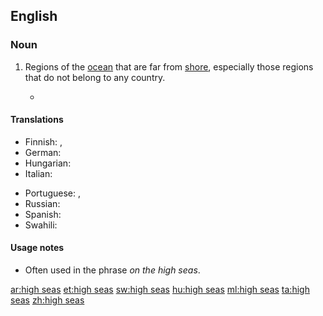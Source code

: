 ==English==

===Noun===
{{head|en|plural|head=[[high]] [[seas]]}} {{context|pluralonly|lang=en}}

# {{context|nautical|lang=en}} Regions of the [[ocean]] that are far from [[shore]], especially those regions that do not belong to any country.
#*{{quote-magazine|date=2013-06-08|volume=407|issue=8839|page=52|magazine={{w|The Economist}}
|title=[http://www.economist.com/news/international/21579039-chinas-growing-empire-ports-abroad-mainly-about-trade-not-aggression-new-masters The new masters and commanders]
|passage=From the ground, Colombo’s port does not look like much. . . . For mariners leaving the port after lonely nights on the '''high seas''', the delights of the B52 Night Club and Stallion Pub lie a stumble away.}}

====Translations====
{{trans-top|regions of ocean far from shore}}
* Finnish: {{t+|fi|avomeri}}, {{t|fi|ulkomeri}}
* German: {{t|de|Hochsee|f}}
* Hungarian: {{t+|hu|nyílt tenger}}
* Italian: {{t|it|alto mare|m}}
{{trans-mid}}
* Portuguese: {{t+|pt|alto-mar|m}}, {{t+|pt|largo|m}}
* Russian: {{t+|ru|открытое море|n|tr=otkrýtnoje móre}}
* Spanish: {{t+|es|alta mar|f}}
* Swahili: {{t+|sw|majimakuu}}
{{trans-bottom}}

====Usage notes====
* Often used in the phrase ''on the high seas''.

[[ar:high seas]]
[[et:high seas]]
[[sw:high seas]]
[[hu:high seas]]
[[ml:high seas]]
[[ta:high seas]]
[[zh:high seas]]